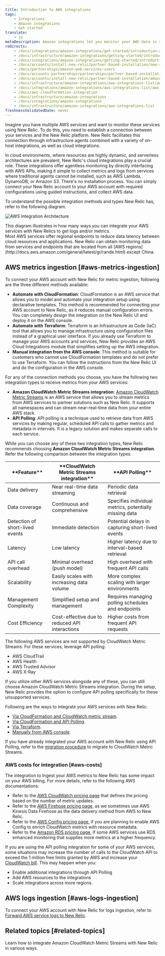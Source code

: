 ```yaml
---
title: Introduction to AWS integrations
tags:
    - Integrations
    - Amazon integrations
    - Get started
translate:
    - jp
metaDescription: Amazon integrations let you monitor your AWS data in several New Relic features.
redirects:
    - /docs/integrations/amazon-integrations/get-started/introduction-aws-integrations
    - /docs/infrastructure/amazon-integrations/getting-started/introduction-aws-integrations
    - /docs/integrations/amazon-integrations/getting-started/introduction-aws-integrations
    - /docs/accounts/install-new-relic/partner-based-installation/new-relic-aws-amazon-web-services
    - /docs/partnerships/amazon-web-services-users
    - /docs/accounts-partnerships/partnerships/partner-based-installation/amazon-web-services-aws-users
    - /docs/accounts/install-new-relic/partner-based-installation/amazon-web-services-aws-users
    - /docs/infrastructure/amazon-integrations/aws-integrations-list/aws-cloudformation-integration
    - /docs/integrations/amazon-integrations/aws-integrations-list/aws-cloudformation-integration
    - /docs/aws-cloudformation-integration
    - /docs/infrastructure/amazon-integrations
    - /docs/integrations/amazon-integrations
    - /docs/infrastructure/amazon-integrations/aws-integrations-list
freshnessValidatedDate: never
---
```


Imagine you have multiple AWS services and want to monitor these services using New Relic. To do this, you need to establish a connection between your services and the New Relic platform. New Relic facilitates this connection through infrastructure agents combined with a variety of on-host integrations, as well as cloud integrations.

In cloud environments, where resources are highly dynamic, and serverless architectures are prevalent, New Relic's cloud integrations play a crucial role. These integrations offer agentless monitoring by directly interfacing with AWS APIs, making it simple to collect metrics and logs from services where traditional agents cannot be installed, such as AWS Lambda, DynamoDB, or Amazon S3. There's no installation process. You can simply connect your New Relic account to your AWS account with required configurations using guided instructions, and collect AWS data.

To understand the possible integration methods and types New Relic has, refer to the following diagram.

<img
     title="AWS Integration Architecture"
     alt="AWS Integration Architecture"
     src="/images/aws-integration-arch.webp"
/>
<figcaption>
  This diagram illustrates in how many ways you can integrate your AWS services with New Relics to get logs and/or metrics.
</figcaption>

<Callout variant="tip">
Most AWS services offer regional endpoints to reduce data latency between cloud resources and applications. New Relic can obtain monitoring data from services and endpoints that are located from all [AWS regions](http://docs.aws.amazon.com/general/latest/gr/rande.html) except China.
</Callout>

## AWS metrics ingestion [#aws-metrics-ingestion]

To connect your AWS account with New Relic for metric ingestion, following are the three different methods available:

* **Automate with CloudFormation**: 
 CloudFormation is an AWS service that allows you to model and automate your integration setup using declarative templates. This method is recommended for connecting your AWS account to New Relic, as it reduces manual configuration errors. You can completely design the integration on the New Relic UI and deploy it on the AWS console.
* **Automate with Terraform**:
 Terraform is an Infrastructure as Code (IaC) tool that allows you to manage infrastructure using configuration files instead of a graphical user interface. If you already use Terraform to manage your AWS accounts and services, New Relic provides an AWS Cloud Integrations module that simplifies setting up the AWS integration.
* **Manual integration from the AWS console**:
 This method is suitable for customers who cannot use CloudFormation templates and do not prefer to use Terraform. You can follow the instructions from the New Relic UI and do the configuration in the AWS console.

For any of the connection methods you choose, you have the following two integration types to receive metrics from your AWS services:
* **Amazon CloudWatch Metric Streams integration**:
 [Amazon CloudWatch Metric Streams](https://docs.aws.amazon.com/AmazonCloudWatch/latest/monitoring/CloudWatch-Metric-Streams.html) is an AWS service that allows you to stream metrics from AWS services to partner solutions such as New Relic. It supports all namespaces and can stream near-real-time data from your entire AWS stack.
* **API Polling**:
 API polling is a technique used to retrieve data from AWS services by making regular, scheduled API calls to gather metrics and metadata in intervals. It is a legacy solution and makes separate calls to each service.

While you can choose any of these two integration types, New Relic recommends choosing **Amazon CloudWatch Metric Streams integration**. Refer the following comparison between the integration types.

<table>
  <thead>
    <tr>
      <th style={{ width: "200px" }}>
      **Feature**
      </th>
      <th>
      **CloudWatch Metric Streams integration**
      </th>
      <th>
      **API Polling**
      </th>
    </tr>
  </thead>
  <tbody>
      <tr>
        <td>
        Data delivery
        </td>
        <td>
        Near real-time data streaming
        </td>
        <td>
        Periodic data retrieval
        </td>        
      </tr>
      <tr>
        <td>
        Data coverage
        </td>
        <td>
        Continuous and comprehensive
        </td>
        <td>
        Specifies individual metrics, potentially missing data
        </td>        
      </tr>
      <tr>
        <td>
        Detection of short-lived events
        </td>
        <td>
        Immediate detection
        </td>
        <td>
        Potential delays in capturing short-lived events
        </td>
      </tr>
      <tr>        
        <td>
        Latency
        </td>
        <td>
        Low latency
        </td>
        <td>
        Higher latency due to interval-based retrieval
        </td>        
      </tr>
      <tr>        
        <td>
        API call overhead
        </td>
        <td>
        Minimal overhead (push model)
        </td>
        <td>
        High overhead with frequent API calls
        </td>        
      </tr>   
      <tr>        
        <td>
        Scalability
        </td>
        <td>
        Easily scales with increasing data volume
        </td>
        <td>
        More complex scaling with larger environments
        </td>        
      </tr>          
      <tr>        
        <td>
        Management Complexity
        </td>
        <td>
       Simplified setup and management
        </td>
        <td>
        Requires managing polling schedules and endpoints
        </td>        
      </tr>       
      <tr>        
        <td>
        Cost Efficiency
        </td>
        <td>
       Cost-effective due to reduced API interactions
        </td>
        <td>
        Higher costs from frequent API requests
        </td>        
      </tr>            
  </tbody>
</table>

The following AWS services are not supported by CloudWatch Metric Streams. For these services, leverage API polling:

* AWS CloudTrail
* AWS Health
* AWS Trusted Advisor
* AWS X-Ray

If you utilize other AWS services alongside any of these, you can still choose Amazon CloudWatch Metric Streams integration. During the setup, New Relic provides the option to configure API polling specifically for these unsupported services.

Following are the ways to integrate your AWS services with New Relic:
  * [Via CloudFormation and CloudWatch metric stream](/docs/infrastructure/amazon-integrations/aws-integration-for-metrics/via-cloudformation-cwms).
  * [Via CloudFormation and API Polling](/docs/infrastructure/amazon-integrations/aws-integration-for-metrics/via-cloudformation-and-api-polling).
  * [Via Terraform](/docs/infrastructure/amazon-integrations/aws-integration-for-metrics/terraform).
  * [Manually from AWS console](/docs/infrastructure/amazon-integrations/aws-integration-for-metrics/manual).

If you have already integrated your AWS account with New Relic using API Polling, refer to the [migration procedure](/docs/infrastructure/amazon-integrations/aws-integration-for-metrics/migrate-from-api-polling-to-cwms) to migrate to CloudWatch Metric Streams.

### AWS costs for integration [#aws-costs]

The integration to Ingest your AWS metrics to New Relic has some impact on your AWS billing. For more details, refer to the following AWS documentations:
* Refer to the  [AWS CloudWatch pricing page](https://aws.amazon.com/cloudwatch/pricing/) that defines the pricing based on the number of metric updates.
* Refer to the [AWS Firehose pricing page](https://aws.amazon.com/firehose/pricing/), as we sometimes use AWS Kinesis Data Firehose as the data delivery method from AWS to New Relic.
* Refer to the [AWS Config pricing page](https://aws.amazon.com/config/pricing/), if you are planning to enable AWS Config to enrich CloudWatch metrics with resource metadata.
* Refer to the [Amazon RDS pricing page](https://aws.amazon.com/rds/pricing/), if some AWS services use RDS enhanced monitoring that supplies more metrics at a higher frequency.

If you are using the API polling integration for some of your AWS services, some situations may increase the number of calls to the CloudWatch API to exceed the 1 million free limits granted by AWS and increase your [CloudWatch bill](https://aws.amazon.com/cloudwatch/pricing/). This may happen when you:
* Enable additional integrations through API Polling
* Add AWS resources to the integrations
* Scale integrations across more regions.


## AWS logs ingestion [#aws-logs-ingestion]
To connect your AWS account with New Relic for logs ingestion, refer to [Forward AWS service logs to New Relic](/install/aws-logs/).



## Related topics [#related-topics]

<DocTiles>
  <DocTile title="Amazon CloudWatch Metric Streams" path="/install/aws-cloudwatch/" >Learn how to integrate Amazon CloudWatch Metric Streams with New Relic in various ways.</DocTile>
</DocTiles>



